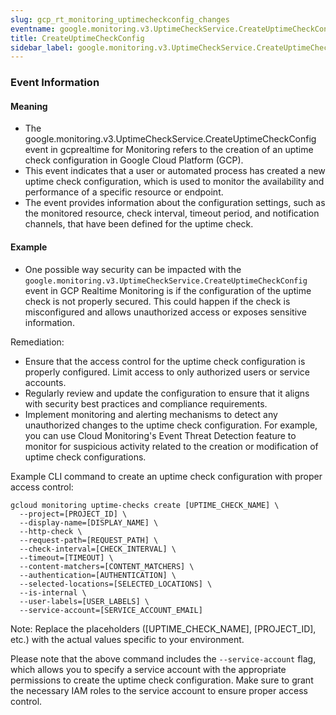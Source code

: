 ```yaml
--- 
slug: gcp_rt_monitoring_uptimecheckconfig_changes
eventname: google.monitoring.v3.UptimeCheckService.CreateUptimeCheckConfig
title: CreateUptimeCheckConfig
sidebar_label: google.monitoring.v3.UptimeCheckService.CreateUptimeCheckConfig
---
```

                       
### Event Information

#### Meaning

- The google.monitoring.v3.UptimeCheckService.CreateUptimeCheckConfig event in gcprealtime for Monitoring refers to the creation of an uptime check configuration in Google Cloud Platform (GCP).
- This event indicates that a user or automated process has created a new uptime check configuration, which is used to monitor the availability and performance of a specific resource or endpoint.
- The event provides information about the configuration settings, such as the monitored resource, check interval, timeout period, and notification channels, that have been defined for the uptime check.

#### Example

- One possible way security can be impacted with the `google.monitoring.v3.UptimeCheckService.CreateUptimeCheckConfig` event in GCP Realtime Monitoring is if the configuration of the uptime check is not properly secured. This could happen if the check is misconfigured and allows unauthorized access or exposes sensitive information.

Remediation:
- Ensure that the access control for the uptime check configuration is properly configured. Limit access to only authorized users or service accounts.
- Regularly review and update the configuration to ensure that it aligns with security best practices and compliance requirements.
- Implement monitoring and alerting mechanisms to detect any unauthorized changes to the uptime check configuration. For example, you can use Cloud Monitoring's Event Threat Detection feature to monitor for suspicious activity related to the creation or modification of uptime check configurations.

Example CLI command to create an uptime check configuration with proper access control:
```
gcloud monitoring uptime-checks create [UPTIME_CHECK_NAME] \
  --project=[PROJECT_ID] \
  --display-name=[DISPLAY_NAME] \
  --http-check \
  --request-path=[REQUEST_PATH] \
  --check-interval=[CHECK_INTERVAL] \
  --timeout=[TIMEOUT] \
  --content-matchers=[CONTENT_MATCHERS] \
  --authentication=[AUTHENTICATION] \
  --selected-locations=[SELECTED_LOCATIONS] \
  --is-internal \
  --user-labels=[USER_LABELS] \
  --service-account=[SERVICE_ACCOUNT_EMAIL]
```
Note: Replace the placeholders ([UPTIME_CHECK_NAME], [PROJECT_ID], etc.) with the actual values specific to your environment.

Please note that the above command includes the `--service-account` flag, which allows you to specify a service account with the appropriate permissions to create the uptime check configuration. Make sure to grant the necessary IAM roles to the service account to ensure proper access control.


 